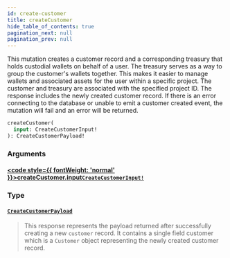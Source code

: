 ```yaml
---
id: create-customer
title: createCustomer
hide_table_of_contents: true
pagination_next: null
pagination_prev: null
---
```








This mutation creates a customer record and a corresponding treasury that holds custodial wallets on behalf of a user. The treasury serves as a way to group the customer's wallets together. This makes it easier to manage wallets and associated assets for the user within a specific project. The customer and treasury are associated with the specified project ID. The response includes the newly created customer record. If there is an error connecting to the database or unable to emit a customer created event, the mutation will fail and an error will be returned.

```graphql
createCustomer(
  input: CreateCustomerInput!
): CreateCustomerPayload!
```


### Arguments

#### [<code style={{ fontWeight: 'normal' }}>createCustomer.<b>input</b></code>](#)<Bullet />[`CreateCustomerInput!`](/api/inputs/create-customer-input) <Badge class="secondary" text="non-null"/> <Badge class="secondary" text="input"/>
> 
> 

### Type

#### [`CreateCustomerPayload`](/api/objects/create-customer-payload) <Badge class="secondary" text="object"/>
> This response represents the payload returned after successfully creating a new `customer` record. It contains a single field customer which is a `Customer` object representing the newly created customer record.
> 






